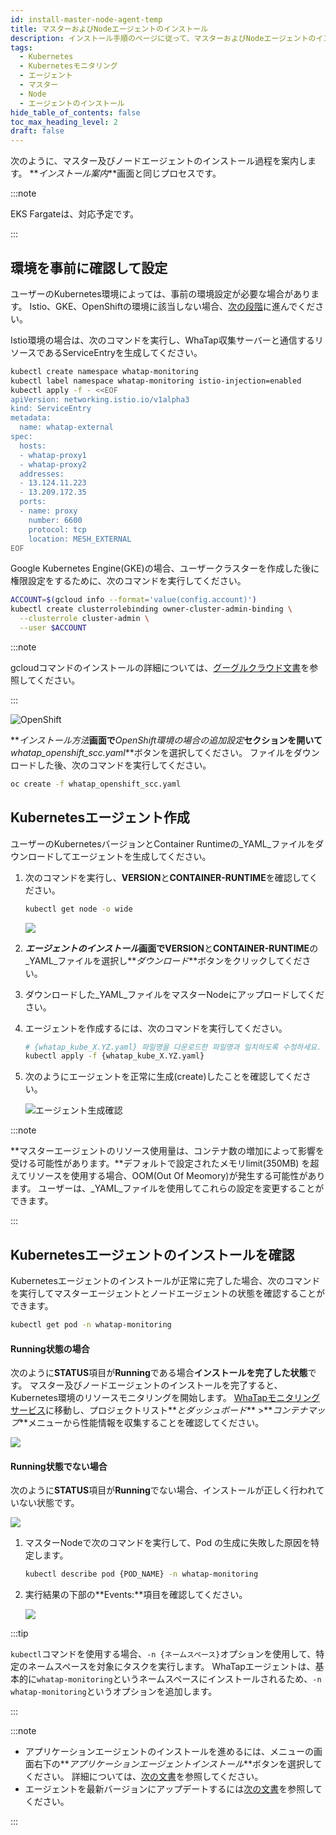 ```yaml
---
id: install-master-node-agent-temp
title: マスターおよびNodeエージェントのインストール
description: インストール手順のページに従って、マスターおよびNodeエージェントのインストールプロセスを進めてください。
tags:
  - Kubernetes
  - Kubernetesモニタリング
  - エージェント
  - マスター
  - Node
  - エージェントのインストール
hide_table_of_contents: false
toc_max_heading_level: 2
draft: false
---
```



次のように、マスター及びノードエージェントのインストール過程を案内します。 **_インストール案内_**画面と同じプロセスです。

:::note 

EKS Fargateは、対応予定です。 

:::

## 環境を事前に確認して設定

ユーザーのKubernetes環境によっては、事前の環境設定が必要な場合があります。 Istio、GKE、OpenShiftの環境に該当しない場合、[次の段階](#create-kubernetes-agent)に進んでください。

<Tabs>

<TabItem value='istio' label='Istio環境' default>

Istio環境の場合は、次のコマンドを実行し、WhaTap収集サーバーと通信するリソースであるServiceEntryを生成してください。

```bash title='SH'
kubectl create namespace whatap-monitoring
kubectl label namespace whatap-monitoring istio-injection=enabled
kubectl apply -f - <<EOF
apiVersion: networking.istio.io/v1alpha3
kind: ServiceEntry
metadata:
  name: whatap-external
spec:
  hosts:
  - whatap-proxy1
  - whatap-proxy2
  addresses:
  - 13.124.11.223
  - 13.209.172.35
  ports:
  - name: proxy
    number: 6600
    protocol: tcp
    location: MESH_EXTERNAL
EOF
```

</TabItem>

<TabItem value='gke' label='GKE環境'>

Google Kubernetes Engine(GKE)の場合、ユーザークラスターを作成した後に権限設定をするために、次のコマンドを実行してください。

```bash
ACCOUNT=$(gcloud info --format='value(config.account)')
kubectl create clusterrolebinding owner-cluster-admin-binding \
  --clusterrole cluster-admin \
  --user $ACCOUNT
```

:::note

gcloudコマンドのインストールの詳細については、[グーグルクラウド文書](https://cloud.google.com/sdk/docs/install)を参照してください。

:::

</TabItem>

<TabItem value='openshift' label='OpenShift環境'>

![OpenShift](/img/kube-install-openshift.png)

**_インストール方法_**画面で**_OpenShift環境の場合の追加設定_**セクションを開いて**_whatap_openshift_scc.yaml_**ボタンを選択してください。 ファイルをダウンロードした後、次のコマンドを実行してください。

```bash
oc create -f whatap_openshift_scc.yaml
```

</TabItem>

</Tabs>

## Kubernetesエージェント作成

ユーザーのKubernetesバージョンとContainer Runtimeの_YAML_ファイルをダウンロードしてエージェントを生成してください。

1.  次のコマンドを実行し、**VERSION**と**CONTAINER-RUNTIME**を確認してください。

    ```bash
    kubectl get node -o wide
    ```

    ![](/img/k8s-check-version.svg)

2.  **_エージェントのインストール_**画面で**VERSION**と**CONTAINER-RUNTIME**の_YAML_ファイルを選択し**_ダウンロード_**ボタンをクリックしてください。

    <ImgLang img='k8s-download-yaml.png' desc='YAMLダウンロード' />

3.  ダウンロードした_YAML_ファイルをマスターNodeにアップロードしてください。

4.  エージェントを作成するには、次のコマンドを実行してください。 

    ```bash
    # {whatap_kube_X.YZ.yaml} 파일명을 다운로드한 파일명과 일치하도록 수정하세요.
    kubectl apply -f {whatap_kube_X.YZ.yaml}
    ```

5.  次のようにエージェントを正常に生成(create)したことを確認してください。

    ![エージェント生成確認](/img/k8s-install-agent-check.svg)

:::note

**マスターエージェントのリソース使用量は、コンテナ数の増加によって影響を受ける可能性があります。**デフォルトで設定されたメモリlimit(350MB) を超えてリソースを使用する場合、OOM(Out Of Meomory)が発生する可能性があります。 ユーザーは、_YAML_ファイルを使用してこれらの設定を変更することができます。

:::

## Kubernetesエージェントのインストールを確認

Kubernetesエージェントのインストールが正常に完了した場合、次のコマンドを実行してマスターエージェントとノードエージェントの状態を確認することができます。

```bash
kubectl get pod -n whatap-monitoring
```

#### Running状態の場合

次のように**STATUS**項目が**Running**である場合**インストールを完了した状態**です。 マスター及びノードエージェントのインストールを完了すると、Kubernetes環境のリソースモニタリングを開始します。 [WhaTapモニタリングサービス](https://service.whatap.io)に移動し、プロジェクトリスト**_とダッシュボード_** >**_コンテナマップ_**メニューから性能情報を収集することを確認してください。 

![](/img/k8s-check-running-agent-monitoring.svg)

#### Running状態でない場合

次のように**STATUS**項目が**Running**でない場合、インストールが正しく行われていない状態です。 

![](/img/k8s-not-running-agent-monitoring.svg)

1.  マスターNodeで次のコマンドを実行して、Pod の生成に失敗した原因を特定します。 

    ```bash
    kubectl describe pod {POD_NAME} -n whatap-monitoring
    ```

2.  実行結果の下部の**Events:**項目を確認してください。

    ![](/img/k8s-check-install-fail.svg)

:::tip

`kubectl`コマンドを使用する場合、`-n {ネームスペース}`オプションを使用して、特定のネームスペースを対象にタスクを実行します。 WhaTapエージェントは、基本的に`whatap-monitoring`というネームスペースにインストールされるため、`-n whatap-monitoring`というオプションを追加します。

:::

:::note

-   アプリケーションエージェントのインストールを進めるには、メニューの画面右下の**_アプリケーションエージェントインストール_**ボタンを選択してください。 詳細については、[次の文書](install-application-agent)を参照してください。
-   エージェントを最新バージョンにアップデートするには[次の文書](agent-update)を参照してください。

:::
